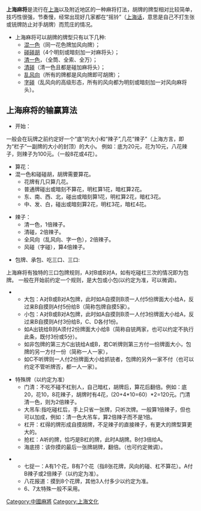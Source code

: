 {{NoteTA|G1=MA}}
{{不是|上海 (游戏)}}
{{unreferenced|time=2011-09-06T00:46:41+00:00}}
'''上海麻将'''是流行在[[上海|上海]]以及附近地区的一种麻将打法，胡牌的牌型相对比较简单，技巧性很强，节奏慢，经常出现好几家都在“摇铃”（[[上海话|上海话]]，意思是自己不打生张或铳牌防止对手胡牌）而荒庄的情况。
*上海麻将可以胡牌的牌型只有以下几种:
**[[混一色|混一色]]（同一花色牌加风向牌）；
**[[碰碰胡|碰碰胡]]（4个明刻或暗刻加一对麻将头）；
**[[清一色|清一色]]，（全筒、全索、全万）；
**[[清碰|清碰]]（清一色且都是碰加麻将头）；
**[[乱风向|乱风向]]（所有的牌都是风向牌即可胡牌）；
**[[字碰|字碰]]（乱风向的高级形态，所有的风向都为明刻或暗刻加一对风向麻将头）。

==上海麻将的输赢算法==

*开始：
一般会在玩牌之前约定好一个“底”的大小和“辣子”,几花“辣子”（上海方言，即为“栏子”一副牌的大小的封顶）的大小。
例如：底为20元，花为10元，八花辣子，则辣子为100元。（一般8花或4花）。

*算花：
*混一色和碰碰胡，胡牌需要算花。
**花牌有几只算几花。
**普通牌碰出或暗刻不算花，明杠算1花，暗杠算2花。
**东、南、西、北，碰出或暗刻算1花，明杠算2花，暗杠3花。
**中、发、白，碰出或暗刻算2花，明杠3花，暗杠4花。

*辣子：
**清一色，1倍辣子。
**清碰，2倍辣子。
**全风向（乱风向、字一色），2倍辣子。
**风碰（字碰），算4倍辣子。

*包牌、承包、吃三口、三口:
上海麻将有独特的三口包牌规则，A对B或B对A，如有吃碰杠三次的情况即为包牌。
一般在开始前约定一个规则，是大包或小包(以约定为准，可以微调)。

**大包：A对B或B对A包牌，此时如A自摸则B须一人付5份牌面大小给A，反过来B自摸则A付5份给B（简称包牌自摸5家）。
**小包：A对B或B对A包牌，此时如A自摸则B须一人付3份牌面大小给A，反过来B自摸则A付3份给B，C、D各付1份。
**如A出铳给B则A须付2份牌面大小给B（简称自铳两家，也可以约定不执行此条，既付3份或5分）。
**如非包牌的第三方C出铳给A或B，若C听牌则第三方付一份牌面大小，包牌的另一方付一份（简称一人一家），
**如C不听牌则一人付2份牌面大小给抓铳者，包牌的另外一家不付（也可以约定不管听牌否，都一人一家）。

*特殊牌（以约定为准）
**门清：不吃不碰不杠别人，自己暗杠，胡牌后，算花后翻倍。例如：底20，花10，8花辣子，胡牌时有4花，(20+4*10=60）*2=120元。门清清一色，则为2倍辣子。
**大吊车:指吃碰杠后，手上只省一张牌，只听次牌。一般算1倍辣子，但也可以加成，例如：清一色大吊车，算2倍辣子而不是1倍。
**杠开：杠得的牌形成自摸胡牌，不足辣子的直接辣子，有更大的牌型算更大的。
**抢杠：A听的牌，恰巧是B杠的牌，此时A胡牌。B付3倍给A。
**海底捞：该你摸的最后一张牌胡牌，翻倍。（也可约定微调）。

**七捉一：A有1个花，B有7个花（指8张花牌，风向的碰、杠不算花）。A付B辣子或2倍辣子（以约定为准）。
**八花报道：摸到8个花牌，其他3人付多少以约定为准。
**6、7太特殊一般不采用。

[[Category:中國麻將|Category:中國麻將]]
[[Category:上海文化|Category:上海文化]]